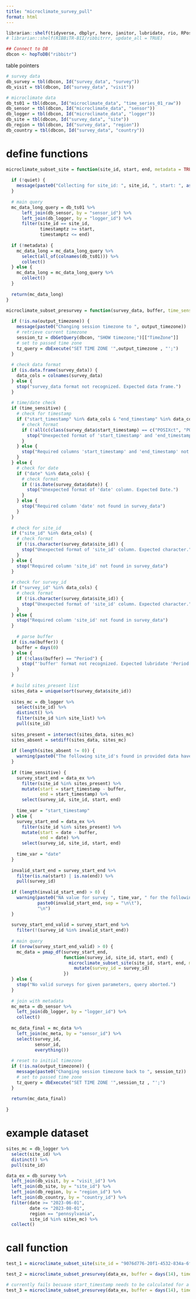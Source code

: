 ```yaml
---
title: "microclimate_survey_pull"
format: html
---
```



```r
librarian::shelf(tidyverse, dbplyr, here, janitor, lubridate, rio, RPostgres, stringr, DBI, parsedate, uuid, hms, RIBBiTR-BII/ribbitrrr, plotly)
# librarian::shelf(RIBBiTR-BII/ribbitrrr, update_all = TRUE)

## Connect to DB
dbcon <- hopToDB("ribbitr")

```

table pointers
```r
# survey data
db_survey = tbl(dbcon, Id("survey_data", "survey"))
db_visit = tbl(dbcon, Id("survey_data", "visit"))

# microclimate data
db_ts01 = tbl(dbcon, Id("microclimate_data", "time_series_01_raw"))
db_sensor = tbl(dbcon, Id("microclimate_data", "sensor"))
db_logger = tbl(dbcon, Id("microclimate_data", "logger"))
db_site = tbl(dbcon, Id("survey_data", "site"))
db_region = tbl(dbcon, Id("survey_data", "region"))
db_country = tbl(dbcon, Id("survey_data", "country"))
```

# define functions
```r
microclimate_subset_site = function(site_id, start, end, metadata = TRUE, quiet = TRUE) {
  
  if (!quiet) {
    message(paste0("Collecting for site_id: ", site_id, ", start: ", as.character(start), ", end: ", as.character(end)))
  }
  
  # main query
  mc_data_long_query = db_ts01 %>%
      left_join(db_sensor, by = "sensor_id") %>%
      left_join(db_logger, by = "logger_id") %>%
      filter(site_id == site_id,
             timestamptz >= start,
             timestamptz <= end)
  
  if (!metadata) {
    mc_data_long = mc_data_long_query %>%
      select(all_of(colnames(db_ts01))) %>%
      collect()
  } else {
    mc_data_long = mc_data_long_query %>%
      collect()
  }
  
  return(mc_data_long)
}

microclimate_subset_presurvey = function(survey_data, buffer, time_sensitive = FALSE, output_timezone = NA) {
  
  if (!is.na(output_timezone)) {
    message(paste0("Changing session timezone to ", output_timezone))
    # retrieve current timezone
    session_tz = dbGetQuery(dbcon, "SHOW timezone;")[["TimeZone"]]
    # set to passed time zone
    tz_query = dbExecute("SET TIME ZONE '",output_timezone , "';")
  }
  
  # check data format
  if (is.data.frame(survey_data)) {
    data_cols = colnames(survey_data)
  } else {
    stop("survey_data format not recognized. Expected data frame.")
  }
  
  # time/date check
  if (time_sensitive) {
    # check for timestamp
    if ("start_timestamp" %in% data_cols & "end_timestamp" %in% data_cols) {
      # check format
      if (!all(c(class(survey_data$start_timestamp) == c("POSIXct", "POSIXt"), class(survey_data$end_timestamp) == c("POSIXct", "POSIXt")))) {
        stop("Unexpected format of 'start_timestamp' and 'end_timestamp' columns. Expected c('POSIXct', 'POSIXt')")
      }
    } else {
      stop("Required columns 'start_timestamp' and 'end_timestamp' not found in survey_data")
    }
  } else {
    # check for date
    if ("date" %in% data_cols) {
      # check format
      if (!is.Date(survey_data$date)) {
        stop("Unexpected format of 'date' column. Expected Date.")
      }
    } else {
      stop("Required column 'date' not found in survey_data")
    }
  }
  
  # check for site_id
  if ("site_id" %in% data_cols) {
    # check format
    if (!is.character(survey_data$site_id)) {
      stop("Unexpected format of 'site_id' column. Expected character.")
    }
  } else {
    stop("Required column 'site_id' not found in survey_data")
  }
  
  # check for survey_id
  if ("survey_id" %in% data_cols) {
    # check format
    if (!is.character(survey_data$site_id)) {
      stop("Unexpected format of 'site_id' column. Expected character.")
    }
  } else {
    stop("Required column 'site_id' not found in survey_data")
  }
  
    # parse buffer
  if (is.na(buffer)) {
    buffer = days(0)
  } else {
    if (!class(buffer) == "Period") {
      stop("'buffer' format not recognized. Expected lubridate 'Period'.")
    }
  }
  
  # build sites_present list
  sites_data = unique(sort(survey_data$site_id))
  
  sites_mc = db_logger %>%
    select(site_id) %>%
    distinct() %>%
    filter(site_id %in% site_list) %>%
    pull(site_id)
  
  sites_present = intersect(sites_data, sites_mc)
  sites_absent = setdiff(sites_data, sites_mc)
  
  if (length(sites_absent != 0)) {
    warning(paste0("The following site_id's found in provided data have no associated microclimate loggers and will be ignored: ", paste(sites_absent, collapse = ", ")))
  }
  
  if (time_sensitive) {
    survey_start_end = data_ex %>%
      filter(site_id %in% sites_present) %>%
      mutate(start = start_timestamp - buffer,
             end = start_timestamp) %>%
      select(survey_id, site_id, start, end)
    
    time_var = "start_timestamp"
  } else {
    survey_start_end = data_ex %>%
      filter(site_id %in% sites_present) %>%
      mutate(start = date - buffer,
             end = date) %>%
      select(survey_id, site_id, start, end)
    
    time_var = "date"
  }
  
  invalid_start_end = survey_start_end %>%
    filter(is.na(start) | is.na(end)) %>%
    pull(survey_id)
  
  if (length(invalid_start_end) > 0) {
    warning(paste0("NA value for survey ", time_var, " for the following surveys:\n\t"),
            paste0(invalid_start_end, sep = "\n\t"),
            "\n")
  }
  
  survey_start_end_valid = survey_start_end %>%
    filter(!(survey_id %in% invalid_start_end))
  
  # main query
  if (nrow(survey_start_end_valid) > 0) {
    mc_data = pmap_df(survey_start_end,
                      function(survey_id, site_id, start, end) {
                        microclimate_subset_site(site_id, start, end, metadata = FALSE, quiet = FALSE) %>%
                          mutate(survey_id = survey_id)
                      })
  } else {
    stop("No valid surveys for given parameters, query aborted.")
  }
  
  # join with metadata
  mc_meta = db_sensor %>%
    left_join(db_logger, by = "logger_id") %>%
    collect()
  
  mc_data_final = mc_data %>%
    left_join(mc_meta, by = "sensor_id") %>%
    select(survey_id,
           sensor_id,
           everything())
  
  # reset to initial timezone
  if (!is.na(output_timezone)) {
    message(paste0("Changing session timezone back to ", session_tz))
    # set to passed time zone
    tz_query = dbExecute("SET TIME ZONE '",session_tz , "';")
  }
  
  return(mc_data_final)
  
}

```

# example dataset
```r
sites_mc = db_logger %>%
  select(site_id) %>%
  distinct() %>%
  pull(site_id)

data_ex = db_survey %>%
  left_join(db_visit, by = "visit_id") %>%
  left_join(db_site, by = "site_id") %>%
  left_join(db_region, by = "region_id") %>%
  left_join(db_country, by = "country_id") %>%
  filter(date >= "2023-06-01",
         date <= "2023-08-01",
         region == "pennsylvania",
         site_id %in% sites_mc) %>%
  collect()

```

# call function
```r
test_1 = microclimate_subset_site(site_id = "9076d776-20f1-4532-834a-6f0512a4f15f", start = "2022-06-01", end = "2022-07-01", quiet = FALSE)

test_2 = microclimate_subset_presurvey(data_ex, buffer = days(14), time_sensitive = FALSE, output_timezone = NA)

# currently fails becuase start_timestamp needs to be calculated for a number of our surveys still. Working on this.
test_3 = microclimate_subset_presurvey(data_ex, buffer = days(14), time_sensitive = TRUE, output_timezone = NA)
```